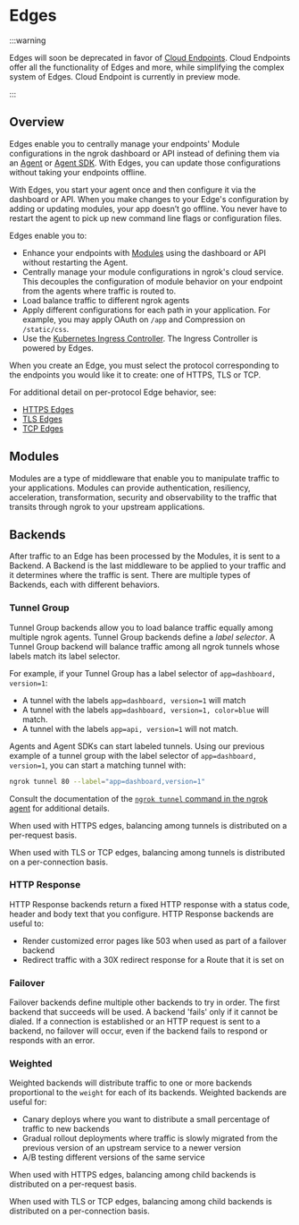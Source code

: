 # Edges

:::warning

Edges will soon be deprecated in favor of [Cloud Endpoints](/network-edge/cloud-endpoints).
Cloud Endpoints offer all the functionality of Edges and more, while simplifying the complex
system of Edges. Cloud Endpoint is currently in preview mode.

:::

## Overview

Edges enable you to centrally manage your endpoints' Module configurations in
the ngrok dashboard or API instead of defining them via an [Agent](/agent/) or
[Agent SDK](/agent-sdks). With Edges, you can update those configurations
without taking your endpoints offline.

With Edges, you start your agent once and then configure it via the dashboard
or API. When you make changes to your Edge's configuration by adding or
updating modules, your app doesn’t go offline. You never have to restart the
agent to pick up new command line flags or configuration files.

Edges enable you to:

- Enhance your endpoints with [Modules](#modules) using the dashboard or API
  without restarting the Agent.
- Centrally manage your module configurations in ngrok's cloud service. This
  decouples the configuration of module behavior on your endpoint from the agents
  where traffic is routed to.
- Load balance traffic to different ngrok agents
- Apply different configurations for each path in your application. For
  example, you may apply OAuth on `/app` and Compression on `/static/css`.
- Use the [Kubernetes Ingress Controller](/k8s/). The Ingress Controller is
  powered by Edges.

When you create an Edge, you must select the protocol corresponding to the
endpoints you would like it to create: one of HTTPS, TLS or TCP.

For additional detail on per-protocol Edge behavior, see:

- [HTTPS Edges](/http/#edges)
- [TLS Edges](/tls/#edges)
- [TCP Edges](/tcp/#edges)

## Modules

Modules are a type of middleware that enable you to manipulate traffic to your applications.
Modules can provide authentication, resiliency, acceleration, transformation,
security and observability to the traffic that transits through ngrok to your upstream
applications.

## Backends

After traffic to an Edge has been processed by the Modules, it is sent to a
Backend. A Backend is the last middleware to be applied to your traffic
and it determines where the traffic is sent. There are multiple types of
Backends, each with different behaviors.

### Tunnel Group

Tunnel Group backends allow you to load balance traffic equally among multiple
ngrok agents. Tunnel Group backends define a _label selector_. A Tunnel Group
backend will balance traffic among all ngrok tunnels whose labels match its
label selector.

For example, if your Tunnel Group has a label selector of `app=dashboard, version=1`:

- A tunnel with the labels `app=dashboard, version=1` will match
- A tunnel with the labels `app=dashboard, version=1, color=blue` will match.
- A tunnel with the labels `app=api, version=1` will not match.

Agents and Agent SDKs can start labeled tunnels. Using our previous example of
a tunnel group with the label selector of `app=dashboard, version=1`, you can
start a matching tunnel with:

```bash
ngrok tunnel 80 --label="app=dashboard,version=1"
```

Consult the documentation of the [`ngrok tunnel` command in the ngrok
agent](/agent/cli#ngrok-tunnel) for additional details.

When used with HTTPS edges, balancing among tunnels is distributed on a
per-request basis.

When used with TLS or TCP edges, balancing among tunnels is distributed on a
per-connection basis.

### HTTP Response

HTTP Response backends return a fixed HTTP response with a status code, header
and body text that you configure. HTTP Response backends are useful to:

- Render customized error pages like 503 when used as part of a failover
  backend
- Redirect traffic with a 30X redirect response for a Route that it is set on

### Failover

Failover backends define multiple other backends to try in order. The first
backend that succeeds will be used. A backend 'fails' only if it cannot be
dialed. If a connection is established or an HTTP request is sent to a backend,
no failover will occur, even if the backend fails to respond or responds with
an error.

### Weighted

Weighted backends will distribute traffic to one or more backends proportional
to the `weight` for each of its backends. Weighted backends are useful for:

- Canary deploys where you want to distribute a small percentage of traffic to
  new backends
- Gradual rollout deployments where traffic is slowly migrated from the
  previous version of an upstream service to a newer version
- A/B testing different versions of the same service

When used with HTTPS edges, balancing among child backends is distributed on a
per-request basis.

When used with TLS or TCP edges, balancing among child backends is distributed
on a per-connection basis.
